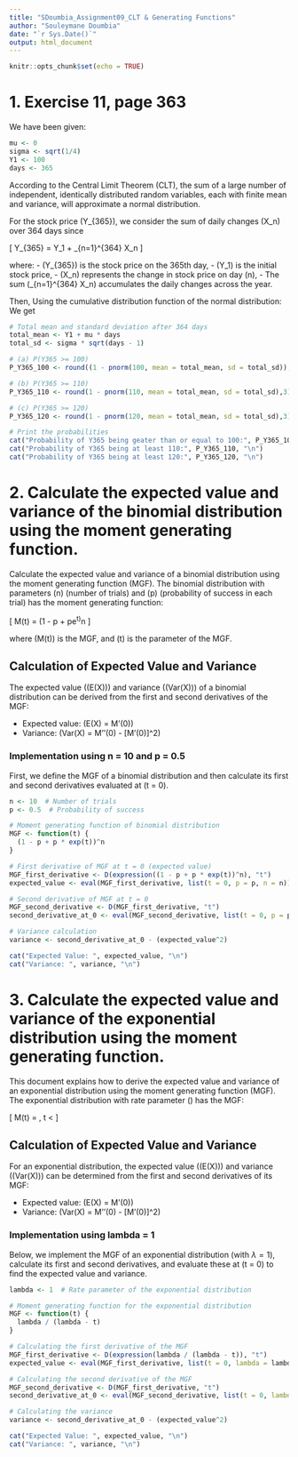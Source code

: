 ```yaml
---
title: "SDoumbia_Assignment09_CLT & Generating Functions"
author: "Souleymane Doumbia"
date: "`r Sys.Date()`"
output: html_document
---
```


```r
knitr::opts_chunk$set(echo = TRUE)
```

# 1. Exercise 11, page 363

We have been given:
```r

mu <- 0                
sigma <- sqrt(1/4)    
Y1 <- 100             
days <- 365          
```


According to the Central Limit Theorem (CLT), the sum of a large number of independent, identically distributed random variables, each with finite mean and variance, will approximate a normal distribution. 

For the stock price \(Y_{365}\), we consider the sum of daily changes \(X_n\) over 364 days since 

\[
Y_{365} = Y_1 + \sum_{n=1}^{364} X_n
\]

where:
- \(Y_{365}\) is the stock price on the 365th day,
- \(Y_1\) is the initial stock price,
- \(X_n\) represents the change in stock price on day \(n\),
- The sum \(\sum_{n=1}^{364} X_n\) accumulates the daily changes across the year.

Then, Using the cumulative distribution function of the normal distribution: We get
```r
# Total mean and standard deviation after 364 days
total_mean <- Y1 + mu * days
total_sd <- sigma * sqrt(days - 1)

# (a) P(Y365 >= 100)
P_Y365_100 <- round((1 - pnorm(100, mean = total_mean, sd = total_sd)),3)

# (b) P(Y365 >= 110)
P_Y365_110 <- round(1 - pnorm(110, mean = total_mean, sd = total_sd),3)

# (c) P(Y365 >= 120)
P_Y365_120 <- round(1 - pnorm(120, mean = total_mean, sd = total_sd),3)

# Print the probabilities
cat("Probability of Y365 being geater than or equal to 100:", P_Y365_100, "\n")
cat("Probability of Y365 being at least 110:", P_Y365_110, "\n")
cat("Probability of Y365 being at least 120:", P_Y365_120, "\n")
```



# 2. Calculate the expected value and variance of the binomial distribution using the moment generating function.

Calculate the expected value and variance of a binomial distribution using the moment generating function (MGF). The binomial distribution with parameters \(n\) (number of trials) and \(p\) (probability of success in each trial) has the moment generating function:

\[
M(t) = (1 - p + pe^t)^n
\]

where \(M(t)\) is the MGF, and \(t\) is the parameter of the MGF.

## Calculation of Expected Value and Variance

The expected value (\(E(X)\)) and variance (\(Var(X)\)) of a binomial distribution can be derived from the first and second derivatives of the MGF:

- Expected value: \(E(X) = M'(0)\)
- Variance: \(Var(X) = M''(0) - [M'(0)]^2\)

### Implementation using n = 10 and p = 0.5

First, we define the MGF of a binomial distribution and then calculate its first and second derivatives evaluated at \(t = 0\).

```r

n <- 10  # Number of trials
p <- 0.5  # Probability of success

# Moment generating function of binomial distribution
MGF <- function(t) {
  (1 - p + p * exp(t))^n
}

# First derivative of MGF at t = 0 (expected value)
MGF_first_derivative <- D(expression((1 - p + p * exp(t))^n), "t")
expected_value <- eval(MGF_first_derivative, list(t = 0, p = p, n = n))

# Second derivative of MGF at t = 0
MGF_second_derivative <- D(MGF_first_derivative, "t")
second_derivative_at_0 <- eval(MGF_second_derivative, list(t = 0, p = p, n = n))

# Variance calculation
variance <- second_derivative_at_0 - (expected_value^2)

cat("Expected Value: ", expected_value, "\n")
cat("Variance: ", variance, "\n")

```



# 3. Calculate the expected value and variance of the exponential distribution using the moment generating function.

This document explains how to derive the expected value and variance of an exponential distribution using the moment generating function (MGF). The exponential distribution with rate parameter \(\lambda\) has the MGF:

\[
M(t) = \frac{\lambda}{\lambda - t}, \text{ for } t < \lambda
\]

## Calculation of Expected Value and Variance

For an exponential distribution, the expected value (\(E(X)\)) and variance (\(Var(X)\)) can be determined from the first and second derivatives of its MGF:

- Expected value: \(E(X) = M'(0)\)
- Variance: \(Var(X) = M''(0) - [M'(0)]^2\)

### Implementation using lambda = 1

Below, we implement the MGF of an exponential distribution (with $\lambda = 1$), calculate its first and second derivatives, and evaluate these at \(t = 0\) to find the expected value and variance.

```r
lambda <- 1  # Rate parameter of the exponential distribution

# Moment generating function for the exponential distribution
MGF <- function(t) {
  lambda / (lambda - t)
}

# Calculating the first derivative of the MGF
MGF_first_derivative <- D(expression(lambda / (lambda - t)), "t")
expected_value <- eval(MGF_first_derivative, list(t = 0, lambda = lambda))

# Calculating the second derivative of the MGF
MGF_second_derivative <- D(MGF_first_derivative, "t")
second_derivative_at_0 <- eval(MGF_second_derivative, list(t = 0, lambda = lambda))

# Calculating the variance
variance <- second_derivative_at_0 - (expected_value^2)

cat("Expected Value: ", expected_value, "\n")
cat("Variance: ", variance, "\n")
```




